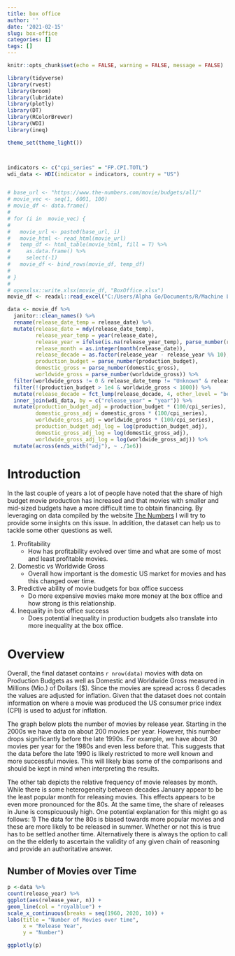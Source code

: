 ```yaml
---
title: box office
author: ''
date: '2021-02-15'
slug: box-office
categories: []
tags: []
---
```



```r
knitr::opts_chunk$set(echo = FALSE, warning = FALSE, message = FALSE)
```


```r
library(tidyverse)
library(rvest)
library(broom)
library(lubridate)
library(plotly)
library(DT)
library(RColorBrewer)
library(WDI)
library(ineq)

theme_set(theme_light())



indicators <- c("cpi_series" = "FP.CPI.TOTL")
wdi_data <- WDI(indicator = indicators, country = "US")


# base_url <- "https://www.the-numbers.com/movie/budgets/all/"
# movie_vec <- seq(1, 6001, 100)
# movie_df <- data.frame()
# 
# for (i in  movie_vec) {
#   
#   movie_url <- paste0(base_url, i)
#   movie_html <- read_html(movie_url)
#   temp_df <- html_table(movie_html, fill = T) %>% 
#     as.data.frame() %>% 
#     select(-1)
#   movie_df <- bind_rows(movie_df, temp_df)
#   
# }
# 
# openxlsx::write.xlsx(movie_df, "BoxOffice.xlsx")
movie_df <- readxl::read_excel("C:/Users/Alpha Go/Documents/R/Machine Learning/4. BoxOffice/BoxOffice.xlsx")
```

```r
data <- movie_df %>% 
  janitor::clean_names() %>% 
  rename(release_date_temp = release_date) %>% 
  mutate(release_date = mdy(release_date_temp),
         release_year_temp = year(release_date),
         release_year = ifelse(is.na(release_year_temp), parse_number(release_date_temp), release_year_temp),
         release_month = as.integer(month(release_date)),
         release_decade = as.factor(release_year - release_year %% 10),
         production_budget = parse_number(production_budget),
         domestic_gross = parse_number(domestic_gross),
         worldwide_gross = parse_number(worldwide_gross)) %>% 
  filter(worldwide_gross != 0 & release_date_temp != "Unknown" & release_year < 2020) %>% 
  filter(!(production_budget > 1e4 & worldwide_gross < 1000)) %>% 
  mutate(release_decade = fct_lump(release_decade, 4, other_level = "before_1980")) %>% 
  inner_join(wdi_data, by = c("release_year" = "year")) %>% 
  mutate(production_budget_adj = production_budget * (100/cpi_series),
         domestic_gross_adj = domestic_gross * (100/cpi_series),
         worldwide_gross_adj = worldwide_gross * (100/cpi_series),
         production_budget_adj_log = log(production_budget_adj),
         domestic_gross_adj_log = log(domestic_gross_adj),
         worldwide_gross_adj_log = log(worldwide_gross_adj)) %>% 
  mutate(across(ends_with("adj"), ~ ./1e6))
```

# Introduction
In the last couple of years a lot of people have noted that the share of high budget movie production has increased and that movies with smaller and mid-sized budgets have a more difficult time to obtain financing. By leveraging on data compiled by the website [The Numbers](https://www.the-numbers.com/movie/budgets/all) I will try to provide some insights on this issue. In addition, the dataset can help us to tackle some other questions as well.

1. Profitability
    - How has profitability evolved over time and what are some of most and least profitable movies.
2. Domestic vs Worldwide Gross
    - Overall how important is the domestic US market for movies and has this changed over time.
3. Predictive ability of movie budgets for box office success
    - Do more expensive movies make more money at the box office and how strong is this relationship.
4. Inequality in box office success
    - Does potential inequality in production budgets also translate into more inequality at the box office.

# Overview {.tabset .tabset-pills}

Overall, the final dataset contains `r nrow(data)` movies with data on Production Budgets as well as Domestic and Worldwide Gross measured in Millions (Mio.) of Dollars ($). Since the movies are spread across 6 decades the values are adjusted for inflation. Given that the dataset does not contain information on where a movie was produced the US consumer price index (CPI) is used to adjust for inflation.

The graph below plots the number of movies by release year. Starting in the 2000s we have data on about 200 movies per year. However, this number drops significantly before the late 1990s. For example, we have about 30 movies per year for the 1980s and even less before that. This suggests that the data before the late 1990 is likely restricted to more well known and more successful movies. This will likely bias some of the comparisons and should be kept in mind when interpreting the results.

The other tab depicts the relative frequency of movie releases by month. While there is some heterogeneity between decades January appear to be the least popular month for releasing movies. This effects appears to be even more pronounced for the 80s. At the same time, the share of releases in June is conspicuously high. One potential explanation for this might go as follows: 1) The data for the 80s is biased towards more popular movies and these are more likely to be released in summer. Whether or not this is true has to be settled another time. Alternatively there is always the option to call on the the elderly to ascertain the validity of any given chain of reasoning and provide an authoritative answer.

## Number of Movies over Time

```r
p <-data %>% 
count(release_year) %>% 
ggplot(aes(release_year, n)) +
geom_line(col = "royalblue") +
scale_x_continuous(breaks = seq(1960, 2020, 10)) +
labs(title = "Number of Movies over time",
     x = "Release Year",
     y = "Number")

ggplotly(p)
```
